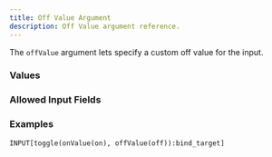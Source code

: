 ---
title: Off Value Argument
description: Off Value argument reference.
---


<InputFieldArgumentInfo type={InputFieldArgumentType.OFF_VALUE}></InputFieldArgumentInfo>

The `offValue` argument lets specify a custom off value for the <InputFieldLink type={InputFieldType.TOGGLE}></InputFieldLink> input.

### Values

<InputFieldArgumentValuesInfo type={InputFieldArgumentType.OFF_VALUE}></InputFieldArgumentValuesInfo>

### Allowed Input Fields

<InputFieldArgumentAllowedInputFields type={InputFieldArgumentType.OFF_VALUE}></InputFieldArgumentAllowedInputFields>

### Examples

```
INPUT[toggle(onValue(on), offValue(off)):bind_target]
```